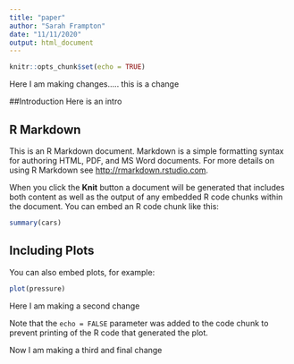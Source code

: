 ```yaml
---
title: "paper"
author: "Sarah Frampton"
date: "11/11/2020"
output: html_document
---
```


```r
knitr::opts_chunk$set(echo = TRUE)
```

Here I am making changes.....
this is a change

##Introduction
Here is an intro 

## R Markdown

This is an R Markdown document. Markdown is a simple formatting syntax for authoring HTML, PDF, and MS Word documents. For more details on using R Markdown see <http://rmarkdown.rstudio.com>.

When you click the **Knit** button a document will be generated that includes both content as well as the output of any embedded R code chunks within the document. You can embed an R code chunk like this:

```r
summary(cars)
```

## Including Plots

You can also embed plots, for example:

```r
plot(pressure)
```

Here I am making a second change

Note that the `echo = FALSE` parameter was added to the code chunk to prevent printing of the R code that generated the plot.

Now I am making a third and final change
